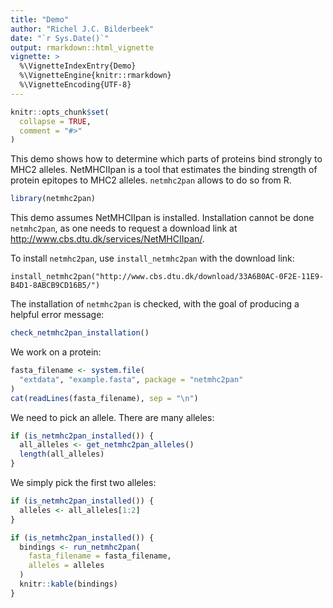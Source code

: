 ```yaml
---
title: "Demo"
author: "Richel J.C. Bilderbeek"
date: "`r Sys.Date()`"
output: rmarkdown::html_vignette
vignette: >
  %\VignetteIndexEntry{Demo}
  %\VignetteEngine{knitr::rmarkdown}
  %\VignetteEncoding{UTF-8}
---
```


```r
knitr::opts_chunk$set(
  collapse = TRUE,
  comment = "#>"
)
```

This demo shows how to determine which parts of proteins
bind strongly to MHC2 alleles. NetMHCIIpan is a tool that
estimates the binding strength of protein epitopes
to MHC2 alleles. `netmhc2pan` allows to do so from R.

```r
library(netmhc2pan)
```

This demo assumes NetMHCIIpan is installed.
Installation cannot be done `netmhc2pan`, as one needs
to request a download link at 
[http://www.cbs.dtu.dk/services/NetMHCIIpan/](http://www.cbs.dtu.dk/services/NetMHCIIpan).

To install `netmhc2pan`, use `install_netmhc2pan` with the download link:

```
install_netmhc2pan("http://www.cbs.dtu.dk/download/33A6B0AC-0F2E-11E9-B4D1-8ABCB9CD16B5/")
```

The installation of `netmhc2pan` is checked, with
the goal of producing a helpful error message:

```r
check_netmhc2pan_installation()
```

We work on a protein:

```r
fasta_filename <- system.file(
  "extdata", "example.fasta", package = "netmhc2pan"
)
cat(readLines(fasta_filename), sep = "\n")
```

We need to pick an allele. There are many alleles:

```r
if (is_netmhc2pan_installed()) {
  all_alleles <- get_netmhc2pan_alleles()
  length(all_alleles)
}
```

We simply pick the first two alleles:

```r
if (is_netmhc2pan_installed()) {
  alleles <- all_alleles[1:2]
}
```

```r
if (is_netmhc2pan_installed()) {
  bindings <- run_netmhc2pan(
    fasta_filename = fasta_filename,
    alleles = alleles
  )
  knitr::kable(bindings)
}
```
